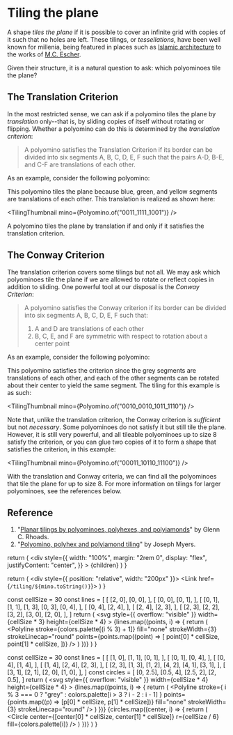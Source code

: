 
# Tiling the plane

A shape _tiles the plane_ if it is possible to cover an infinite grid with copies of it such that no holes are left. These tilings, or _tessellations_, have been well known for millenia, being featured in places such as [Islamic architecture] to the works of [M.C. Escher].

Given their structure, it is a natural question to ask: which polyominoes tile the plane?

## The Translation Criterion

In the most restricted sense, we can ask if a polyomino tiles the plane by _translation_ only--that is, by sliding copies of itself without rotating or flipping. Whether a polyomino can do this is determined by the _translation criterion_:

<blockquote>
  A polyomino satisfies the Translation Criterion if its border can be divided
  into six segments A, B, C, D, E, F such that the pairs A-D, B-E, and C-F are
  translations of each other.
</blockquote>

As an example, consider the following polyomino:

<TransExample />

This polyomino tiles the plane because blue, green, and yellow segments are translations of each other. This translation is realized as shown here:

<TilingThumbnail mino={Polyomino.of("0011_1111_1001")} />

A polyomino tiles the plane by translation if and only if it satisfies the translation criterion.

## The Conway Criterion

The translation criterion covers some tilings but not all. We may ask which polyominoes tile the plane if we are allowed to rotate or reflect copies in addition to sliding. One powerful tool at our disposal is the _Conway Criterion_:

<blockquote>
  A polyomino satisfies the Conway criterion if its border can be divided into six segments A, B, C, D, E, F such that:

1. A and D are translations of each other
2. B, C, E, and F are symmetric with respect to rotation about a center point

</blockquote>

As an example, consider the following polyomino:

<ConwayExample />

This polyomino satisfies the criterion since the grey segments are translations of each other, and each of the other segments can be rotated about their center to yield the same segment. The tiling for this example is as such:

<TilingThumbnail mino={Polyomino.of("0010_0010_1011_1110")} />

Note that, unlike the translation criterion, the Conway criterion is _sufficient_ but not _necessary_. Some polyominoes do not satisfy it but still tile the plane. However, it is still very powerful, and all tileable polyominoes up to size 8 satisfy the criterion, or you can glue two copies of it to form a shape that satisfies the criterion, in this example:

<TilingThumbnail mino={Polyomino.of("00011_10110_11100")} />

With the translation and Conway criteria, we can find all the polyominoes that tile the plane for up to size 8. For more information on tilings for larger polyominoes, see the references below.

## Reference

1. "[Planar tilings by polyominoes, polyhexes, and polyiamonds](https://www.sciencedirect.com/science/article/pii/S0377042704002195)" by Glenn C. Rhoads.
2. "[Polyomino, polyhex and polyiamond tiling](https://www.polyomino.org.uk/mathematics/polyform-tiling/)" by Joseph Myers.

  return (
    <div
      style={{
        width: "100%",
        margin: "2rem 0",
        display: "flex",
        justifyContent: "center",
      }}
    >
      {children}
    </div>
  )
}

  return (
    <Wrapper>
      <div style={{ position: "relative", width: "200px" }}>
        <Link href={`/tiling/${mino.toString()}`}>
          <Tiling mino={mino} gridSize={16} svgSize={200} />
        </Link>
      </div>
    </Wrapper>
  )
}

  const cellSize = 30
  const lines = [
    [
      [2, 0],
      [0, 0],
    ],
    [
      [0, 0],
      [0, 1],
    ],
    [
      [0, 1],
      [1, 1],
      [1, 3],
      [0, 3],
      [0, 4],
    ],
    [
      [0, 4],
      [2, 4],
    ],
    [
      [2, 4],
      [2, 3],
    ],
    [
      [2, 3],
      [2, 2],
      [3, 2],
      [3, 0],
      [2, 0],
    ],
  ]
  return (
    <Wrapper>
      <svg
        style={{ overflow: "visible" }}
        width={cellSize * 3}
        height={cellSize * 4}
      >
        {lines.map((points, i) => {
          return (
            <Polyline
              stroke={colors.palette[(i % 3) + 1]}
              fill="none"
              strokeWidth={3}
              strokeLinecap="round"
              points={points.map((point) => [
                point[0] * cellSize,
                point[1] * cellSize,
              ])}
            />
          )
        })}
      </svg>
    </Wrapper>
  )
}

  const cellSize = 30
  const lines = [
    [
      [1, 0],
      [1, 1],
      [0, 1],
    ],
    [
      [0, 1],
      [0, 4],
    ],
    [
      [0, 4],
      [1, 4],
    ],
    [
      [1, 4],
      [2, 4],
      [2, 3],
    ],
    [
      [2, 3],
      [1, 3],
      [1, 2],
      [4, 2],
      [4, 1],
      [3, 1],
    ],
    [
      [3, 1],
      [2, 1],
      [2, 0],
      [1, 0],
    ],
  ]
  const circles = [
    [0, 2.5],
    [0.5, 4],
    [2.5, 2],
    [2, 0.5],
  ]
  return (
    <Wrapper>
      <svg
        style={{ overflow: "visible" }}
        width={cellSize * 4}
        height={cellSize * 4}
      >
        {lines.map((points, i) => {
          return (
            <Polyline
              stroke={
                i % 3 === 0 ? "grey" : colors.palette[i > 3 ? i - 2 : i - 1]
              }
              points={points.map((p) => [p[0] * cellSize, p[1] * cellSize])}
              fill="none"
              strokeWidth={3}
              strokeLinecap="round"
            />
          )
        })}
        {circles.map((center, i) => {
          return (
            <Circle
              center={[center[0] * cellSize, center[1] * cellSize]}
              r={cellSize / 6}
              fill={colors.palette[i]}
            />
          )
        })}
      </svg>
    </Wrapper>
  )
}

[islamic architecture]: https://en.wikipedia.org/wiki/Islamic_architecture
[m.c. escher]: https://en.wikipedia.org/wiki/M._C._Escher
